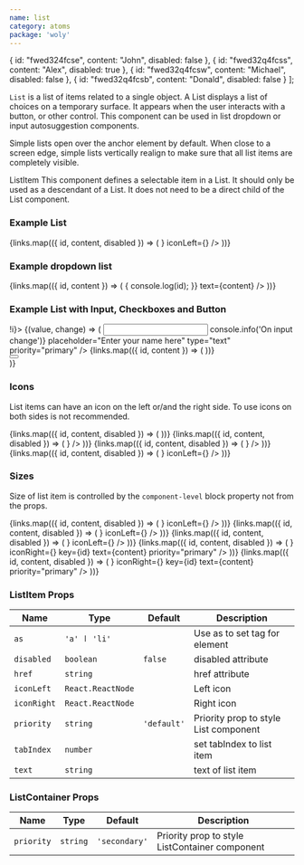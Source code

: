 ```yaml
---
name: list
category: atoms
package: 'woly'
---
```



  {
    id: "fwed324fcse",
    content: "John",
    disabled: false
  },
  {
    id: "fwed32q4fcss",
    content: "Alex",
    disabled: true
  },
  {
    id: "fwed32q4fcsw",
    content: "Michael",
    disabled: false
  },
  {
    id: "fwed32q4fcsb",
    content: "Donald",
    disabled: false
  }
];

`List` is a list of items related to a single object.
A List displays a list of choices on a temporary surface. It appears when the user interacts with a button, or other control.
This component can be used in list dropdown or input autosuggestion components.

Simple lists open over the anchor element by default.
When close to a screen edge, simple lists vertically realign to make sure that all list items are completely visible.

ListItem
This component defines a selectable item in a List. It should only be used as a descendant of a List.
It does not need to be a direct child of the List component.

### Example List

<Playground>
  <block.L>
    <ListContainer priority="primary" style={{ width: '100%' }}>
      {links.map(({ id, content, disabled }) => (
        <ListItem
          key={id}
          as="a"
          href={`#${id}`}
          disabled={disabled}
          text={content}
          iconRight={<IconInfo />}
          iconLeft={<IconInfo />}
        />
      ))}
    </ListContainer>
  </block.L>
</Playground>

### Example dropdown list

<Playground>
  <Surface>
    <ListContainer priority="primary" style={{ width: '100%' }} as="ul">
      {links.map(({ id, content }) => (
        <ListItem
          as="li"
          tabIndex={1}
          key={id}
          onClick={() => {
            console.log(id);
          }}
          text={content}
        />
      ))}
    </ListContainer>
  </Surface>
</Playground>

### Example List with Input, Checkboxes and Button

<Playground>
  <block.L>
    <State initial={false} change={(i) => !i}>
      {(value, change) => (
        <ListContainer priority="primary" style={{ width: '100%' }}>
          <Surface>
            <Input
              name="name"
              onChange={(event) => console.info('On input change')}
              placeholder="Enter your name here"
              type="text"
              priority="primary"
            />
            {links.map(({ id, content }) => (
              <Checkbox
                checked={value}
                id="small"
                onChange={change}
                text={content}
                priority="primary"
                key={id}
              />
            ))}
            <div style={{ display: 'flex', flexDirection: 'column' }}>
              <Button text="Show more" priority="primary" />
            </div>
          </Surface>
        </ListContainer>
      )}
    </State>
  </block.L>
</Playground>

### Icons

List items can have an icon on the left or/and the right side. To use icons on both sides is not recommended.

<Playground>
  <Surface priority="primary">
    <ListContainer style={{ width: '100%' }}>
      {links.map(({ id, content, disabled }) => (
        <ListItem key={id} as="a" href={`#${id}`} disabled={disabled} text={content} />
      ))}
    </ListContainer>
  </Surface>
  <Surface priority="primary">
    <ListContainer style={{ width: '100%' }}>
      {links.map(({ id, content, disabled }) => (
        <ListItem
          key={id}
          as="a"
          href={`#${id}`}
          disabled={disabled}
          text={content}
          iconLeft={<IconInfo />}
        />
      ))}
    </ListContainer>
  </Surface>
  <Surface priority="primary">
    <ListContainer style={{ width: '100%' }}>
      {links.map(({ id, content, disabled }) => (
        <ListItem
          key={id}
          as="a"
          href={`#${id}`}
          disabled={disabled}
          text={content}
          iconRight={<IconInfo />}
        />
      ))}
    </ListContainer>
  </Surface>
  <Surface priority="primary">
    <ListContainer style={{ width: '100%' }}>
      {links.map(({ id, content, disabled }) => (
        <ListItem
          key={id}
          as="a"
          href={`#${id}`}
          disabled={disabled}
          text={content}
          iconRight={<IconInfo />}
          iconLeft={<IconInfo />}
        />
      ))}
    </ListContainer>
  </Surface>
</Playground>

### Sizes

Size of list item is controlled by the `component-level` block property not from the props.

<Playground>
  <block.S>
    <ListContainer priority="primary" style={{ width: '100%' }}>
      {links.map(({ id, content, disabled }) => (
        <ListItem
          key={id}
          as="a"
          href={`#${id}`}
          disabled={disabled}
          text={content}
          iconRight={<IconInfo />}
          iconLeft={<IconInfo />}
        />
      ))}
    </ListContainer>
  </block.S>
  <block.M>
    <ListContainer priority="primary" style={{ width: '100%' }}>
      {links.map(({ id, content, disabled }) => (
        <ListItem
          key={id}
          as="a"
          href={`#${id}`}
          disabled={disabled}
          text={content}
          iconRight={<IconInfo />}
          iconLeft={<IconInfo />}
        />
      ))}
    </ListContainer>
  </block.M>
  <block.L>
    <ListContainer priority="primary" style={{ width: '100%' }}>
      {links.map(({ id, content, disabled }) => (
        <ListItem
          key={id}
          as="a"
          href={`#${id}`}
          disabled={disabled}
          text={content}
          iconRight={<IconInfo />}
          iconLeft={<IconInfo />}
        />
      ))}
    </ListContainer>
  </block.L>
  <block.XL>
    <ListContainer priority="primary" style={{ width: '100%' }} as="ul">
      {links.map(({ id, content, disabled }) => (
        <ListItem
          as="a"
          disabled={disabled}
          href={`#${id}`}
          iconLeft={<IconInfo />}
          iconRight={<IconInfo />}
          key={id}
          text={content}
          priority="primary"
        />
      ))}
    </ListContainer>
  </block.XL>
  <block.H>
    <ListContainer priority="primary" style={{ width: '100%' }} as="ul">
      {links.map(({ id, content, disabled }) => (
        <ListItem
          as="a"
          disabled={disabled}
          href={`#${id}`}
          iconLeft={<IconInfo />}
          iconRight={<IconInfo />}
          key={id}
          text={content}
          priority="primary"
        />
      ))}
    </ListContainer>
  </block.H>
</Playground>

### ListItem Props

| Name        | Type              | Default     | Description                           |
| ----------- | ----------------- | ----------- | ------------------------------------- |
| `as`        | `'a' ӏ 'li'`      |             | Use as to set tag for element         |
| `disabled`  | `boolean`         | `false `    | disabled attribute                    |
| `href`      | `string`          |             | href attribute                        |
| `iconLeft`  | `React.ReactNode` |             | Left icon                             |
| `iconRight` | `React.ReactNode` |             | Right icon                            |
| `priority`  | `string`          | `'default'` | Priority prop to style List component |
| `tabIndex`  | `number`          |             | set tabIndex to list item             |
| `text`      | `string`          |             | text of list item                     |

### ListContainer Props

| Name       | Type     | Default       | Description                                    |
| ---------- | -------- | ------------- | ---------------------------------------------- |
| `priority` | `string` | `'secondary'` | Priority prop to style ListContainer component |
